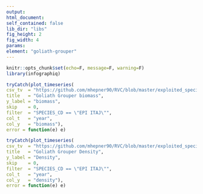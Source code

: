 ```yaml
---
output:
html_document:
self_contained: false
lib_dir: "libs"
fig_height: 2
fig_width: 4
params:
element: "goliath-grouper"
---
```


```r
knitr::opts_chunk$set(echo=F, message=F, warning=F)
library(infographiq)
```

```r
tryCatch(plot_timeseries(
csv_tv  = "https://github.com/mhepner90/RVC/blob/master/exploited_species/exploited_fk_bio.csv",
title   = "Goliath Grouper biomass",
y_label = "biomass",
skip    = 0,
filter  = "SPECIES_CD == \"EPI ITAJ\"",
col_t   = "year",
col_y   = "biomass"),
error = function(e) e)
```

```r
tryCatch(plot_timeseries(
csv_tv  = "https://github.com/mhepner90/RVC/blob/master/exploited_species/exploited_fk_den.csv",
title   = "Goliath Grouper Density",
y_label = "Density",
skip    = 0,
filter  = "SPECIES_CD == \"EPI ITAJ\"",
col_t   = "year",
col_y   = "density"),
error = function(e) e)
```
